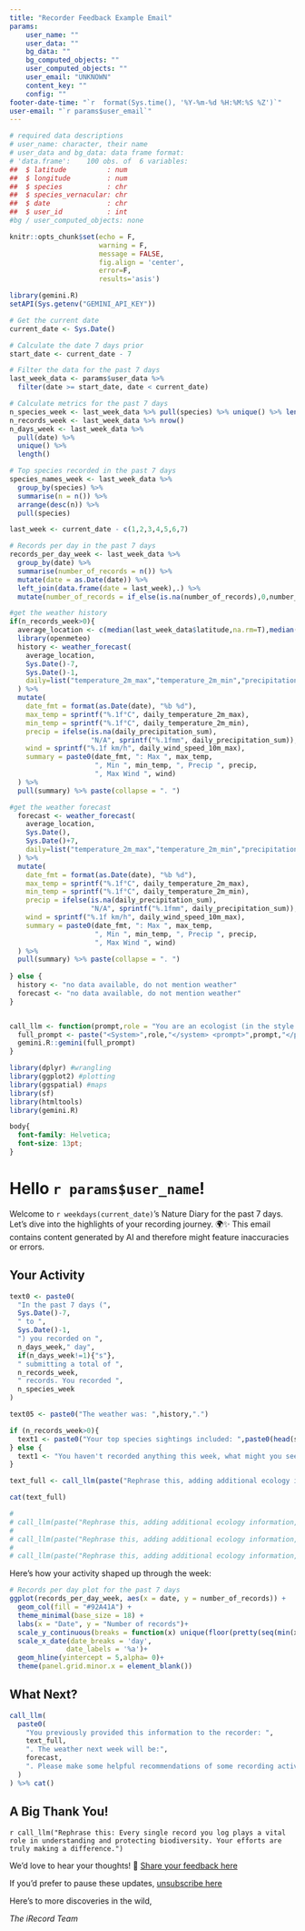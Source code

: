 ```yaml
---
title: "Recorder Feedback Example Email"
params:
    user_name: ""
    user_data: ""
    bg_data: ""
    bg_computed_objects: ""
    user_computed_objects: ""
    user_email: "UNKNOWN"
    content_key: ""
    config: ""
footer-date-time: "`r  format(Sys.time(), '%Y-%m-%d %H:%M:%S %Z')`"
user-email: "`r params$user_email`"
---
```


```r
# required data descriptions
# user_name: character, their name
# user_data and bg_data: data frame format:
# 'data.frame':    100 obs. of  6 variables:
##  $ latitude          : num  
##  $ longitude         : num  
##  $ species           : chr  
##  $ species_vernacular: chr  
##  $ date              : chr  
##  $ user_id           : int
#bg / user_computed_objects: none
```

```r
knitr::opts_chunk$set(echo = F,
                      warning = F,
                      message = FALSE, 
                      fig.align = 'center',
                      error=F,
                      results='asis')

library(gemini.R)
setAPI(Sys.getenv("GEMINI_API_KEY"))
```

```r
# Get the current date
current_date <- Sys.Date()

# Calculate the date 7 days prior
start_date <- current_date - 7

# Filter the data for the past 7 days
last_week_data <- params$user_data %>% 
  filter(date >= start_date, date < current_date)

# Calculate metrics for the past 7 days
n_species_week <- last_week_data %>% pull(species) %>% unique() %>% length()
n_records_week <- last_week_data %>% nrow()
n_days_week <- last_week_data %>% 
  pull(date) %>% 
  unique() %>% 
  length()

# Top species recorded in the past 7 days
species_names_week <- last_week_data %>% 
  group_by(species) %>% 
  summarise(n = n()) %>% 
  arrange(desc(n)) %>%
  pull(species)

last_week <- current_date - c(1,2,3,4,5,6,7)

# Records per day in the past 7 days
records_per_day_week <- last_week_data %>% 
  group_by(date) %>% 
  summarise(number_of_records = n()) %>%
  mutate(date = as.Date(date)) %>%
  left_join(data.frame(date = last_week),.) %>%
  mutate(number_of_records = if_else(is.na(number_of_records),0,number_of_records))

#get the weather history
if(n_records_week>0){
  average_location <- c(median(last_week_data$latitude,na.rm=T),median(last_week_data$longitude,na.rm=T))
  library(openmeteo)
  history <- weather_forecast(
    average_location,
    Sys.Date()-7,
    Sys.Date()-1,
    daily=list("temperature_2m_max","temperature_2m_min","precipitation_sum","wind_speed_10m_max")
  ) %>%
  mutate(
    date_fmt = format(as.Date(date), "%b %d"),
    max_temp = sprintf("%.1f°C", daily_temperature_2m_max),
    min_temp = sprintf("%.1f°C", daily_temperature_2m_min),
    precip = ifelse(is.na(daily_precipitation_sum),
                    "N/A", sprintf("%.1fmm", daily_precipitation_sum)),
    wind = sprintf("%.1f km/h", daily_wind_speed_10m_max),
    summary = paste0(date_fmt, ": Max ", max_temp,
                     ", Min ", min_temp, ", Precip ", precip,
                     ", Max Wind ", wind)
  ) %>%
  pull(summary) %>% paste(collapse = ". ")

#get the weather forecast
  forecast <- weather_forecast(
    average_location,
    Sys.Date(),
    Sys.Date()+7,
    daily=list("temperature_2m_max","temperature_2m_min","precipitation_sum","wind_speed_10m_max")
  ) %>%
  mutate(
    date_fmt = format(as.Date(date), "%b %d"),
    max_temp = sprintf("%.1f°C", daily_temperature_2m_max),
    min_temp = sprintf("%.1f°C", daily_temperature_2m_min),
    precip = ifelse(is.na(daily_precipitation_sum),
                    "N/A", sprintf("%.1fmm", daily_precipitation_sum)),
    wind = sprintf("%.1f km/h", daily_wind_speed_10m_max),
    summary = paste0(date_fmt, ": Max ", max_temp,
                     ", Min ", min_temp, ", Precip ", precip,
                     ", Max Wind ", wind)
  ) %>%
  pull(summary) %>% paste(collapse = ". ")
  
} else {
  history <- "no data available, do not mention weather"
  forecast <- "no data available, do not mention weather"
}


call_llm <- function(prompt,role = "You are an ecologist (in the style of david attenborough, nick baker, bill oddie, kate humble) who has a good understanding of wildlife. You are familiar with working with citizen science data sets and its challenges such as spatio-temporal biases, issues with presence-only recording, preference for recording unusual or charistmatic species. Don't be too over enthusiastic, try to be balanced and objective. The recipient of your responses is someone engaged with biological recording, the act or collecting records of species at a place at a time, this is unstructured monitoring. If mentioning a species use it's common name (if applicable) but add its scientific name in brackets aftwards.Please provide text in prose as if it was part of a message to the recorder."){
  full_prompt <- paste("<System>",role,"</system> <prompt>",prompt,"</prompt>")
  gemini.R::gemini(full_prompt)
}

```

```r
library(dplyr) #wrangling
library(ggplot2) #plotting
library(ggspatial) #maps
library(sf)
library(htmltools)
library(gemini.R)
```

```css
body{
  font-family: Helvetica;
  font-size: 13pt;
}

```

# Hello `r params$user_name`!

Welcome to `r weekdays(current_date)`'s Nature Diary for the past 7 days. Let’s dive into the highlights of your recording journey. 🌍✨ This email contains content generated by AI and therefore might feature inaccuracies or errors.

## Your Activity

```r

text0 <- paste0(
  "In the past 7 days (",
  Sys.Date()-7,
  " to ",
  Sys.Date()-1,
  ") you recorded on ",
  n_days_week," day",
  if(n_days_week!=1){"s"},
  " submitting a total of ",
  n_records_week,
  " records. You recorded ",
  n_species_week
)

text05 <- paste0("The weather was: ",history,".")

if (n_records_week>0){
  text1 <- paste0("Your top species sightings included: ",paste0(head(species_names_week,30),collapse = ", "),". Wow!")
} else {
  text1 <- "You haven't recorded anything this week, what might you see next?"
}

text_full <- call_llm(paste("Rephrase this, adding additional ecology information, if they have not recorded then do not mention other species they might see: ",text0,text05,text1))

cat(text_full)

# 
# call_llm(paste("Rephrase this, adding additional ecology information, don't make recommendations: ","In the past 7 days you recorded on 1 day submitting a total of 1 records. You recorded 1 different species. Your top species sightings included: Aix galericulata"))
# 
# call_llm(paste("Rephrase this, adding additional ecology information, don't make recommendations: ","In the past 7 days you recorded on 1 day submitting a total of 1 records. You recorded 1 different species. Your top species sightings included: Gomphus vulgatissimus."))
# 
# call_llm(paste("Rephrase this, adding additional ecology information, don't make recommendations: ","In the past 7 days you recorded on 4 days submitting a total of 34 records. You recorded 27 different species.Your top species sightings included: Episyrphus balteatus, Drosophila suzukii, Melanostoma scalare, Meliscaeva auricollis, Myathropa florea."))

```



Here’s how your activity shaped up through the week:

```r
# Records per day plot for the past 7 days
ggplot(records_per_day_week, aes(x = date, y = number_of_records)) +
  geom_col(fill = "#92A41A") +
  theme_minimal(base_size = 18) +
  labs(x = "Date", y = "Number of records")+
  scale_y_continuous(breaks = function(x) unique(floor(pretty(seq(min(x), (max(x) + 1) * 1.1)))))+
  scale_x_date(date_breaks = 'day', 
              date_labels = '%a')+
  geom_hline(yintercept = 5,alpha= 0)+
  theme(panel.grid.minor.x = element_blank())
```

## What Next?

```r
call_llm(
  paste0(
    "You previously provided this information to the recorder: ",
    text_full,
    ". The weather next week will be:",
    forecast,
    ". Please make some helpful recommendations of some recording activity they could do in the next week."
  )
) %>% cat()

```

## A Big Thank You!

`r call_llm("Rephrase this: Every single record you log plays a vital role in understanding and protecting biodiversity. Your efforts are truly making a difference.")`

We’d love to hear your thoughts! 🌟 [Share your feedback here](`r paste0(params$config$controller_app_web_url,'submit_feedback/',params$content_key)`)

If you’d prefer to pause these updates, [unsubscribe here](`r paste0(params$config$controller_app_web_url,'unsubscribe/',params$content_key)`)

Here’s to more discoveries in the wild,

*The iRecord Team*
